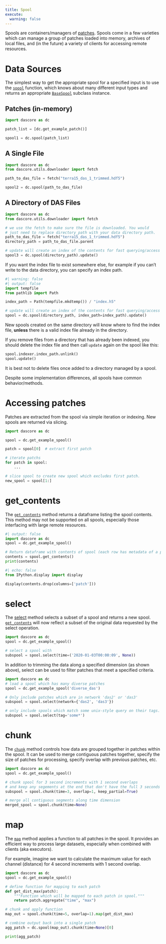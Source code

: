 ```yaml
---
title: Spool
execute:
  warning: false
---
```


Spools are containers/managers of [patches](patch.qmd). Spools come in a few varieties which can manage a group of patches loaded into memory, archives of local files, and (in the future) a variety of clients for accessing remote resources.

# Data Sources

The simplest way to get the appropriate spool for a specified input is to use the [`spool`](`dascore.spool`) function, which knows about many different input types and returns an appropriate [`BaseSpool`](`dascore.core.spool.BaseSpool`) subclass instance.

## Patches (in-memory)

```python
import dascore as dc

patch_list = [dc.get_example_patch()]

spool1 = dc.spool(patch_list)
```

## A Single File

```python
import dascore as dc
from dascore.utils.downloader import fetch

path_to_das_file = fetch("terra15_das_1_trimmed.hdf5")

spool2 = dc.spool(path_to_das_file)
```

## A Directory of DAS Files

```python
import dascore as dc
from dascore.utils.downloader import fetch

# we use the fetch to make sure the file is downloaded. You would
# just need to replace directory_path with your data directory path.
path_to_das_file = fetch("terra15_das_1_trimmed.hdf5")
directory_path = path_to_das_file.parent

# update will create an index of the contents for fast querying/access
spool3 = dc.spool(directory_path).update()
```

If you want the index file to exist somewhere else, for example if you can't write to the data directory, you can specify an index path.

```python
#| warning: false
#| output: false
import tempfile
from pathlib import Path

index_path = Path(tempfile.mkdtemp()) / "index.h5"

# update will create an index of the contents for fast querying/access
spool = dc.spool(directory_path, index_path=index_path).update()
```

New spools created on the same directory will know where to find the index file, **unless** there is a valid index file already in the directory.

:::{.callout-warning}
If you remove files from a directory that has already been indexed, you should delete the index file and then call `update` again on the spool like this:

```python
spool.indexer.index_path.unlink()
spool.update()
```

It is best not to delete files once added to a directory managed by a spool.
:::

Despite some implementation differences, all spools have common behavior/methods.

# Accessing patches

Patches are extracted from the spool via simple iteration or indexing. New
spools are returned via slicing.

```python
import dascore as dc

spool = dc.get_example_spool()

patch = spool[0]  # extract first patch

# iterate patchs
for patch in spool:
    ...

# slice spool to create new spool which excludes first patch.
new_spool = spool[1:]
```

# get_contents

The [`get_contents`](`dascore.core.spool.BaseSpool.get_contents`) method returns a dataframe listing the spool contents. This method may not be supported on all spools, especially those interfacing with large remote resources.

```python
#| output: false
import dascore as dc
spool = dc.get_example_spool()

# Return dataframe with contents of spool (each row has metadata of a patch)
contents = spool.get_contents()
print(contents)
```

```python
#| echo: false
from IPython.display import display

display(contents.drop(columns=['patch']))
```

# select

The [select](`dascore.core.spool.BaseSpool.select`) method selects a subset of a spool and returns a new spool. [`get_contents`](`dascore.core.spool.BaseSpool.get_contents`) will now reflect a subset of the original data requested by the select operation.

```python
import dascore as dc
spool = dc.get_example_spool()

# select a spool with
subspool = spool.select(time=('2020-01-03T00:00:09', None))
```

In addition to trimming the data along a specified dimension (as shown above), select can be used to filter patches that meet a specified criteria.


```python
import dascore as dc
# load a spool which has many diverse patches
spool = dc.get_example_spool('diverse_das')

# Only include patches which are in network 'das2' or 'das3'
subspool = spool.select(network={'das2', 'das3'})

# only include spools which match some unix-style query on their tags.
subspool = spool.select(tag='some*')
```

# chunk

The [`chunk`](`dascore.core.spool.BaseSpool.chunk`) method controls how data are grouped together in patches within the spool. It can be used to merge contiguous patches together, specify the size of patches for processing, specify overlap with previous patches, etc.

```python
import dascore as dc
spool = dc.get_example_spool()

# chunk spool for 3 second increments with 1 second overlaps
# and keep any segements at the end that don't have the full 3 seconds
subspool = spool.chunk(time=3, overlap=1, keep_partial=True)

# merge all contiguous segments along time dimension
merged_spool = spool.chunk(time=None)
```

# map

The [`map`](`dascore.core.spool.BaseSpool.map`) method applies a function to all patches in the spool. It provides an efficient way to process large datasets, especially when combined with clients (aka executors).

For example, imagine we want to calculate the maximum value for each channel (distance) for 4 second increments with 1 second overlap.

```python
import dascore as dc
spool = dc.get_example_spool()

# define function for mapping to each patch
def get_dist_max(patch):
    """Function which will be mapped to each patch in spool."""
    return patch.aggregate("time", "max")

# chunk and apply function
map_out = spool.chunk(time=5, overlap=1).map(get_dist_max)

# combine output back into a single patch
agg_patch = dc.spool(map_out).chunk(time=None)[0]

print(agg_patch)
```
